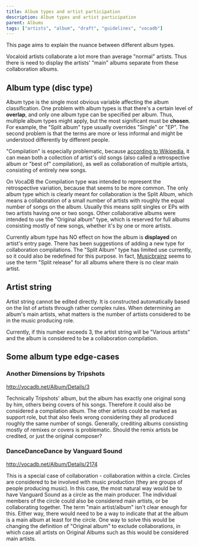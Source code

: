 ---
title: Album types and artist participation
description: Album types and artist participation
parent: Albums
tags: ["artists", "album", "draft", "guidelines", "vocadb"]
---

This page aims to explain the nuance between different album types.

Vocaloid artists collaborate a lot more than average "normal" artists. Thus there is need to display the artists' "main" albums separate from these collaboration albums.

## Album type (disc type)

Album type is the single most obvious variable affecting the album classification. One problem with album types is that there's a certain level of **overlap**, and only one album type can be specified per album. Thus, multiple album types might apply, but the most significant must be **chosen**. For example, the "Split album" type usually overrides "Single" or "EP". The second problem is that the terms are more or less informal and might be understood differently by different people. 

"Compilation" is especially problematic, because [according to Wikipedia](http://en.wikipedia.org/wiki/Compilation_album), it can mean both a collection of artist's old songs (also called a retrospective album or "best of" compilation), as well as collaboration of multiple artists, consisting of entirely new songs. 

On VocaDB the Compilation type was intended to represent the retrospective variation, because that seems to be more common. The only album type which is clearly meant for collaboration is the Split Album, which means a collaboration of a small number of artists with roughly the equal number of songs on the album. Usually this means split singles or EPs with two artists having one or two songs. Other collaborative albums were intended to use the "Original album" type, which is reserved for full albums consisting mostly of new songs, whether it's by one or more artists. 

Currently album type has NO effect on how the album is **displayed** on artist's entry page. There has been suggestions of adding a new type for collaboration compilations. The "Split Album" type has limited use currently, so it could also be redefined for this purpose. In fact, [Musicbrainz](http://musicbrainz.org/doc/Split_Release) seems to use the term "Split release" for all albums where there is no clear main artist.

## Artist string
Artist string cannot be edited directly. It is constructed automatically based on the list of artists through rather complex rules. When determining an album's main artists, what matters is the number of artists considered to be in the music producing role.

Currently, if this number exceeds 3, the artist string will be "Various artists" and the album is considered to be a collaboration compilation.

## Some album type edge-cases

### Another Dimensions by Tripshots
http://vocadb.net/Album/Details/3 

Technically Tripshots' album, but the album has exactly one original song by him, others being covers of his songs. Therefore it could also be considered a compilation album. The other artists could be marked as support role, but that also feels wrong considering they all produced roughly the same number of songs. Generally, crediting albums consisting mostly of remixes or covers is problematic. Should the remix artists be credited, or just the original composer?

### DanceDanceDance by Vanguard Sound
http://vocadb.net/Album/Details/2174

This is a special case of collaboration - collaboration within a circle.
Circles are considered to be involved with music production (they are groups of people producing music). In this case, the most natural way would be to have Vanguard Sound as a circle as the main producer. The individual members of the circle could also be considered main artists, or be collaborating together. The term "main artist/album" isn't clear enough for this. Either way, there would need to be a way to indicate that at the album is a main album at least for the circle. One way to solve this would be changing the definition of "Original album" to exclude collaborations, in which case all artists on Original Albums such as this would be considered main artists.
